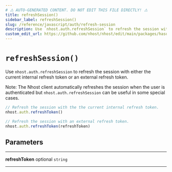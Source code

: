 ```yaml
---
# ⚠️ AUTO-GENERATED CONTENT. DO NOT EDIT THIS FILE DIRECTLY! ⚠️
title: refreshSession()
sidebar_label: refreshSession()
slug: /reference/javascript/auth/refresh-session
description: Use `nhost.auth.refreshSession` to refresh the session with either the current internal refresh token or an external refresh token.
custom_edit_url: https://github.com/nhost/nhost/edit/main/packages/hasura-auth-js/src/hasura-auth-client.ts#L650
---
```


# `refreshSession()`

Use `nhost.auth.refreshSession` to refresh the session with either the current internal refresh token or an external refresh token.

Note: The Nhost client automatically refreshes the session when the user is authenticated but `nhost.auth.refreshSession` can be useful in some special cases.

```ts
// Refresh the session with the the current internal refresh token.
nhost.auth.refreshToken()

// Refresh the session with an external refresh token.
nhost.auth.refreshToken(refreshToken)
```

## Parameters

---

**<span className="parameter-name">refreshToken</span>** <span className="optional-status">optional</span> `string`

---
